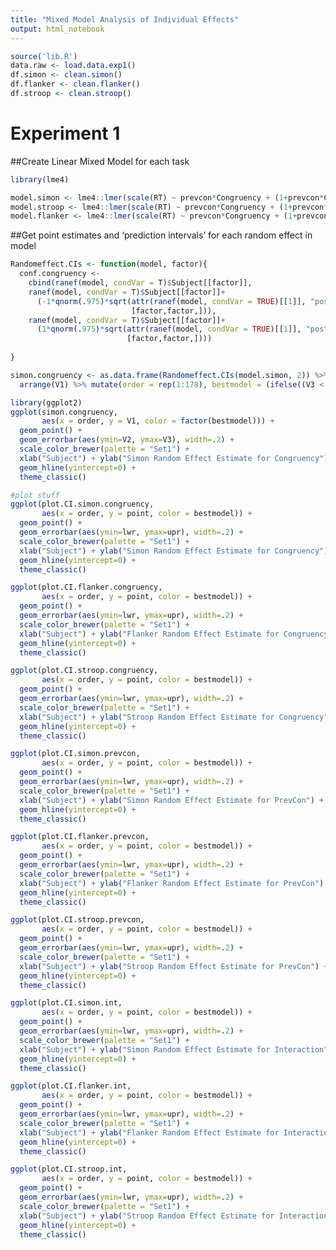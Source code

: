 ```yaml
---
title: "Mixed Model Analysis of Individual Effects"
output: html_notebook
---
```


```r
source('lib.R')
data.raw <- load.data.exp1()
df.simon <- clean.simon()
df.flanker <- clean.flanker()
df.stroop <- clean.stroop()
```

# Experiment 1
##Create Linear Mixed Model for each task
```r
library(lme4)

model.simon <- lme4::lmer(scale(RT) ~ prevcon*Congruency + (1+prevcon*Congruency|Subject), data = df.simon)
model.stroop <- lme4::lmer(scale(RT) ~ prevcon*Congruency + (1+prevcon*Congruency|Subject), data = df.stroop)
model.flanker <- lme4::lmer(scale(RT) ~ prevcon*Congruency + (1+prevcon*Congruency|Subject), data = df.flanker)

```

##Get point estimates and 'prediction intervals' for each random effect in model
```r
Randomeffect.CIs <- function(model, factor){
  conf.congruency <- 
    cbind(ranef(model, condVar = T)$Subject[[factor]],
    ranef(model, condVar = T)$Subject[[factor]]+
      (-1*qnorm(.975)*sqrt(attr(ranef(model, condVar = TRUE)[[1]], "postVar")
                           [factor,factor,])),
    ranef(model, condVar = T)$Subject[[factor]]+
      (1*qnorm(.975)*sqrt(attr(ranef(model, condVar = TRUE)[[1]], "postVar")
                          [factor,factor,])))
                           
}

simon.congruency <- as.data.frame(Randomeffect.CIs(model.simon, 2)) %>% 
  arrange(V1) %>% mutate(order = rep(1:178), bestmodel = (ifelse((V3 < 0 | V2 > 0),1,0)))

library(ggplot2)
ggplot(simon.congruency, 
       aes(x = order, y = V1, color = factor(bestmodel))) +
  geom_point() +
  geom_errorbar(aes(ymin=V2, ymax=V3), width=.2) +
  scale_color_brewer(palette = "Set1") +
  xlab("Subject") + ylab("Simon Random Effect Estimate for Congruency") +
  geom_hline(yintercept=0) +
  theme_classic()

```

```r
#plot stuff
ggplot(plot.CI.simon.congruency, 
       aes(x = order, y = point, color = bestmodel)) +
  geom_point() +
  geom_errorbar(aes(ymin=lwr, ymax=upr), width=.2) +
  scale_color_brewer(palette = "Set1") +
  xlab("Subject") + ylab("Simon Random Effect Estimate for Congruency") +
  geom_hline(yintercept=0) +
  theme_classic()

ggplot(plot.CI.flanker.congruency, 
       aes(x = order, y = point, color = bestmodel)) +
  geom_point() +
  geom_errorbar(aes(ymin=lwr, ymax=upr), width=.2) +
  scale_color_brewer(palette = "Set1") +
  xlab("Subject") + ylab("Flanker Random Effect Estimate for Congruency") +
  geom_hline(yintercept=0) +
  theme_classic()

ggplot(plot.CI.stroop.congruency, 
       aes(x = order, y = point, color = bestmodel)) +
  geom_point() +
  geom_errorbar(aes(ymin=lwr, ymax=upr), width=.2) +
  scale_color_brewer(palette = "Set1") +
  xlab("Subject") + ylab("Stroop Random Effect Estimate for Congruency") +
  geom_hline(yintercept=0) +
  theme_classic()

ggplot(plot.CI.simon.prevcon, 
       aes(x = order, y = point, color = bestmodel)) +
  geom_point() +
  geom_errorbar(aes(ymin=lwr, ymax=upr), width=.2) +
  scale_color_brewer(palette = "Set1") +
  xlab("Subject") + ylab("Simon Random Effect Estimate for PrevCon") +
  geom_hline(yintercept=0) +
  theme_classic()

ggplot(plot.CI.flanker.prevcon, 
       aes(x = order, y = point, color = bestmodel)) +
  geom_point() +
  geom_errorbar(aes(ymin=lwr, ymax=upr), width=.2) +
  scale_color_brewer(palette = "Set1") +
  xlab("Subject") + ylab("Flanker Random Effect Estimate for PrevCon") +
  geom_hline(yintercept=0) +
  theme_classic()

ggplot(plot.CI.stroop.prevcon, 
       aes(x = order, y = point, color = bestmodel)) +
  geom_point() +
  geom_errorbar(aes(ymin=lwr, ymax=upr), width=.2) +
  scale_color_brewer(palette = "Set1") +
  xlab("Subject") + ylab("Stroop Random Effect Estimate for PrevCon") +
  geom_hline(yintercept=0) +
  theme_classic()

ggplot(plot.CI.simon.int, 
       aes(x = order, y = point, color = bestmodel)) +
  geom_point() +
  geom_errorbar(aes(ymin=lwr, ymax=upr), width=.2) +
  scale_color_brewer(palette = "Set1") +
  xlab("Subject") + ylab("Simon Random Effect Estimate for Interaction") +
  geom_hline(yintercept=0) +
  theme_classic()

ggplot(plot.CI.flanker.int, 
       aes(x = order, y = point, color = bestmodel)) +
  geom_point() +
  geom_errorbar(aes(ymin=lwr, ymax=upr), width=.2) +
  scale_color_brewer(palette = "Set1") +
  xlab("Subject") + ylab("Flanker Random Effect Estimate for Interaction") +
  geom_hline(yintercept=0) +
  theme_classic()

ggplot(plot.CI.stroop.int, 
       aes(x = order, y = point, color = bestmodel)) +
  geom_point() +
  geom_errorbar(aes(ymin=lwr, ymax=upr), width=.2) +
  scale_color_brewer(palette = "Set1") +
  xlab("Subject") + ylab("Stroop Random Effect Estimate for Interaction") +
  geom_hline(yintercept=0) +
  theme_classic()
```

